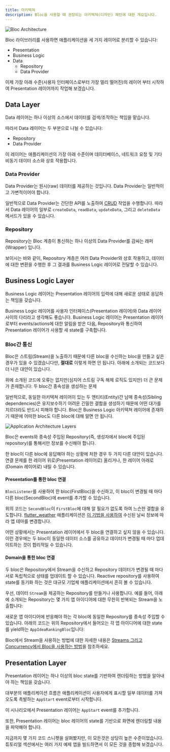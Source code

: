 ```yaml
---
title: 아키텍쳐
description: Bloc을 사용할 때 권장되는 아키텍쳐(디자인) 패턴에 대한 개요입니다.
---
```



![Bloc Architecture](~/assets/concepts/bloc_architecture_full.png)

Bloc 라이브러리를 사용하면 애플리케이션을 세 가지 레이어로 분리할 수 있습니다:

- Presentation
- Business Logic
- Data
  - Repository
  - Data Provider

이제 가장 아래 수준(사용자 인터페이스로부터 가장 멀리 떨어진)의 레이어 부터 시작하여 Presentation 레이어까지 작업해 보겠습니다.

## Data Layer

Data 레이어는 하나 이상의 소스에서 데이터를 검색/조작하는 책임을 맡습니다.

따라서 Data 레이어는 두 부분으로 나뉠 수 있습니다:

- Repository
- Data Provider

이 레이어는 애플리케이션의 가장 아래 수준이며 데이터베이스, 네트워크 요청 및 기타 비동기 데이터 소스와 상호 작용합니다.

### Data Provider

Data Provider는 원시(raw) 데이터를 제공하는 것입니다. Data Provider는 일반적이고 가변적이어야 합니다.

일반적으로 Data Provider는 간단한 API를 노출하여 [CRUD](https://en.wikipedia.org/wiki/Create,_read,_update_and_delete) 작업을 수행합니다.
따라서 Data 레이어의 일부로 `createData`, `readData`, `updateData`, 그리고 `deleteData` 메서드가 있을 수 있습니다.

<DataProviderSnippet />

### Repository

Repository는 Bloc 계층이 통신하는 하나 이상의 Data Provider를 감싸는 래퍼(Wrapper) 입니다.

<RepositorySnippet />

보이시는 바와 같이, Repository 계층은 여러 Data Provider와 상호 작용하고, 데이터에 대한 변환을 수행한 후 그 결과를 Business Logic 레이어로 전달할 수 있습니다.

## Business Logic Layer

Business Logic 레이어는 Presentation 레이어의 입력에 대해 새로운 상태로 응답하는 책임을 갖습니다.

Business Logic 레이어를 사용자 인터페이스(Presentation 레이어)와 Data 레이어 사이의 다리라고 생각해도 좋습니다. Business Logic 레이어는 Presentation 레이어로부터 events/actions에 대한 알림을 받은 다음, Repository와 통신하여 Presentation 레이어가 사용할 새 state를 구축합니다.

<BusinessLogicComponentSnippet />

### Bloc간 통신

Bloc은 스트림(Stream)을 노출하기 때문에 다른 bloc을 수신하는 bloc을 만들고 싶은 경우가 있을 수 있겠습니다만, **절대로** 이렇게 하면 안 됩니다. 아래에 소개되는 코드보다 더 나은 대안이 있습니다.

<BlocTightCouplingSnippet />

위에 소개된 코드에 오류는 없지만(심지어 스트림 구독 해체 로직도 있지만) 더 큰 문제가 존재합니다: 두 bloc간 종속성을 생성하는 문제

일반적으로, 동일한 아키텍쳐 레이어이 있는 두 엔티티(Entity)간 남매 종속성(Sibling dependencies)은 유지보수하기 어려운 긴밀한 결합을 생성하기 때문에 어떤 대가를 치르더라도 반드시 피해야 합니다. Bloc은 Business Logic 아키텍쳐 레이어에 존재하기 때문에 어떠한 bloc도 다른 bloc에 대해 알면 안 됩니다.

![Application Architecture Layers](~/assets/architecture/architecture.png)

Bloc은 events와 종속성 주입된 Repository(즉, 생성자에서 bloc에 주입된 repository)를 통해서만 정보를 수신해야 합니다.

한 bloc이 다른 bloc에 응답해야 하는 상황에 처한 경우 두 가지 다른 대안이 있습니다. 연결 문제를 한 레이어 위로(Presentation 레이어로) 올리거나, 한 레이어 아래로(Domain 레이어로) 내릴 수 있습니다.

#### Presentation를 통한 bloc 연결

`BlocListener`를 사용하여 한 bloc(FirstBloc)을 수신하고, 이 bloc이 변경될 때 마다 다른 bloc(SecondBloc)에 event를 추가할 수 있습니다.

<BlocLooseCouplingPresentationSnippet />

위의 코드는 `SecondBloc`이 `FirstBloc`에 대해 알 필요가 없도록 하여 느슨한 결합을 유도합니다. [flutter_weather](/tutorials/ko/flutter-weather) 애플리케이션은 [이 기법을 사용하여](https://github.com/felangel/bloc/blob/b4c8db938ad71a6b60d4a641ec357905095c3965/examples/flutter_weather/lib/weather/view/weather_page.dart#L38-L42) 수신된 날씨 정보에 따라 앱 테마를 변경합니다.

어떤 상황에서는 Presentation 레이어에서 두 bloc을 연결하고 싶지 않을 수 있습니다. 이런 경우에는 두 bloc이 동일한 데이터 소스를 공유하고 데이터가 변경될 때 마다 업데이트하는 것이 합리적일 수 있습니다.

#### Domain을 통한 bloc 연결

두 bloc은 Repository에서 Stream을 수신하고 Repository 데이터가 변경될 때 마다 서로 독립적으로 상태를 업데이트 할 수 있습니다. Reactive repository를 사용하여 state를 동기화 하는 것은 대규모 기업체 애플리케이션에서 흔히 볼 수 있습니다.

우선, 데이터 `Stream`을 제공하는 Repository를 만들거나 사용합니다. 예를 들어, 아래에 소개되는 Repository는 몇 가지 앱 아이디어에 대한 무한히 반복되는 Stream을 노출합니다:

<AppIdeasRepositorySnippet />

새로운 앱 아이디어에 반응해야 하는 각 bloc에 동일한 Repository를 종속성 주입할 수 있습니다. 아래의 코드는 위의 Repository에서 들어오는 각 앱 아이디어에 대한 state를 yield하는 `AppIdeaRankingBloc`입니다:

<AppIdeaRankingBlocSnippet />

Bloc에서 Stream을 사용하는 방법에 대한 자세한 내용은 [Streams 그리고 Concurrency에서 Bloc을 사용하는 방법](https://verygood.ventures/blog/how-to-use-bloc-with-streams-and-concurrency)을 참조하세요.

## Presentation Layer

Presentation 레이어는 하나 이상의 bloc state를 기반하여 렌더링하는 방법을 알아내야 하는 책임을 갖습니다.

대부분의 애플리케이션 흐름은 애플리케이션이 사용자에게 표시할 일부 데이터를 가져오도록 촉발하는 `AppStart` event로부터 시작합니다.

이 시나리오에서 Presentation 레이어는 `AppStart` event를 추가합니다.

또한, Presentation 레이어는 bloc 레이어의 state를 기반으로 화면에 렌더링할 내용을 파악해야 합니다.

<PresentationComponentSnippet />

지금까지 몇 가지 코드 스니펫을 살펴봤지만, 이 모든것은 상당히 높은 수준이었습니다. 튜토리얼 섹션에서는 여러 가지 예제 앱을 빌드하면서 이 모든 것을 종합해 보겠습니다.
